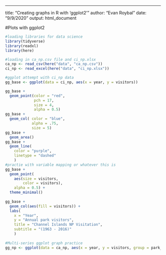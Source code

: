 ---
title: "Creating graphs in R with 'ggplot2'"
author: "Evan Roybal"
date: "9/9/2020"
output: html_document

#Plots with ggplot2

```r
#loading libraries for data science
library(tidyverse)
library(readxl)
library(here)
```

```r
#loading in ca_np.csv file and ci_np.xlsx
ca_np <- read_csv(here("data", "ca_np.csv"))
ci_np <- read_excel(here("data", "ci_np.xlsx"))
```

```r
#ggplot attempt with ci_np data
gg_base <- ggplot(data = ci_np, aes(x = year, y = visitors))

gg_base +
  geom_point(color = "red",
             pch = 17,
             size = 4,
             alpha = 0.5)
gg_base +
  geom_col( color = "blue",
            alpha = .75,
            size = 5)
gg_base +
  geom_area()
gg_base +
  geom_line(
    color = "purple",
    linetype = "dashed"
    )
#practie with variable mapping or whatever this is
gg_base +
  geom_point(
    aes(size = visitors,
        color = visitors),
    alpha = 0.5) +
  theme_minimal()
    
gg_base +
  geom_col(aes(fill = visitors)) +
  labs(
    x = "Year",
    y = "Annual park visitors",
    title = "Channel Islands NP Visitation",
    subtitle = "(1963 - 2016)"
    )
    
#Multi-series ggplot graph practice
gg_np <- ggplot(data = ca_np, aes(x = year, y = visitors, group = park_name))
```



